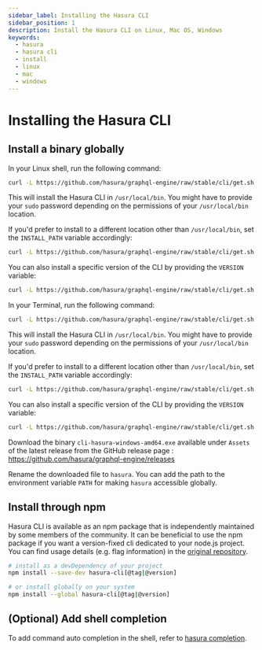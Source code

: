 ```yaml
---
sidebar_label: Installing the Hasura CLI
sidebar_position: 1
description: Install the Hasura CLI on Linux, Mac OS, Windows
keywords:
  - hasura
  - hasura cli
  - install
  - linux
  - mac
  - windows
---
```



# Installing the Hasura CLI

## Install a binary globally

<Tabs className="api-tabs">
<TabItem value="linux" label="Linux">

In your Linux shell, run the following command:

```bash
curl -L https://github.com/hasura/graphql-engine/raw/stable/cli/get.sh | bash
```

This will install the Hasura CLI in `/usr/local/bin`. You might have to
provide your `sudo` password depending on the permissions of your
`/usr/local/bin` location.

If you'd prefer to install to a different location other than
`/usr/local/bin`, set the `INSTALL_PATH` variable accordingly:

```bash
curl -L https://github.com/hasura/graphql-engine/raw/stable/cli/get.sh | INSTALL_PATH=$HOME/bin bash
```

You can also install a specific version of the CLI by providing the
`VERSION` variable:

```bash
curl -L https://github.com/hasura/graphql-engine/raw/stable/cli/get.sh | VERSION=v2.22.0 bash
```

</TabItem>
<TabItem value="mac" label="Mac">

In your Terminal, run the following command:

```bash
curl -L https://github.com/hasura/graphql-engine/raw/stable/cli/get.sh | bash
```

This will install the Hasura CLI in `/usr/local/bin`. You might have to
provide your `sudo` password depending on the permissions of your
`/usr/local/bin` location.

If you'd prefer to install to a different location other than
`/usr/local/bin`, set the `INSTALL_PATH` variable accordingly:

```bash
curl -L https://github.com/hasura/graphql-engine/raw/stable/cli/get.sh | INSTALL_PATH=$HOME/bin bash
```

You can also install a specific version of the CLI by providing the
`VERSION` variable:

```bash
curl -L https://github.com/hasura/graphql-engine/raw/stable/cli/get.sh | VERSION=v2.22.0 bash
```

</TabItem>
<TabItem value="windows" label="Windows">

Download the binary `cli-hasura-windows-amd64.exe` available under
`Assets` of the latest release from the GitHub release page : <Link to="https://github.com/hasura/graphql-engine/releases">https://github.com/hasura/graphql-engine/releases</Link>

Rename the downloaded file to `hasura`. You can add the path to the
environment variable `PATH` for making `hasura` accessible globally.

</TabItem>
</Tabs>

## Install through npm

Hasura CLI is available as an npm package that is independently
maintained by some members of the community. It can be beneficial to use
the npm package if you want a version-fixed cli dedicated to your
node.js project. You can find usage details (e.g. flag information) in
the [original repository](https://github.com/jjangga0214/hasura-cli).

```bash
# install as a devDependency of your project
npm install --save-dev hasura-cli[@tag|@version]

# or install globally on your system
npm install --global hasura-cli[@tag|@version]
```

## (Optional) Add shell completion

To add command auto completion in the shell, refer to [hasura completion](/hasura-cli/commands/hasura_completion.mdx).
